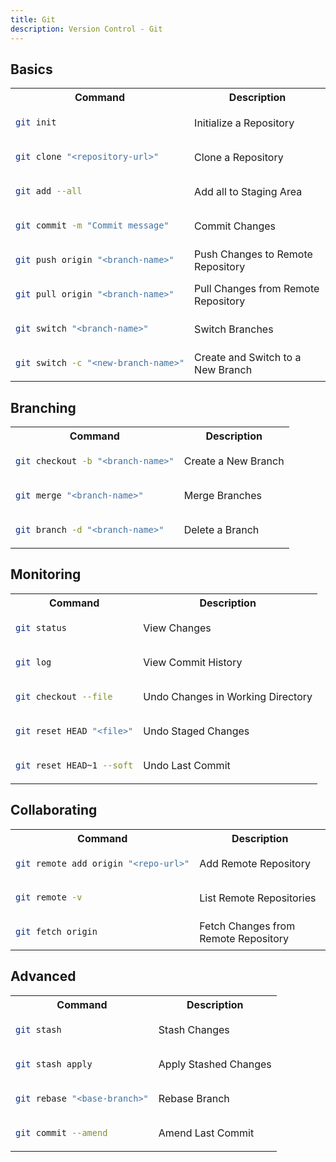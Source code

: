 ```yaml
---
title: Git
description: Version Control - Git
---
```


## Basics

<table>
<tr>
<th>Command</th>
<th>Description</th>
</tr>
<tr>
<td>

```bash
git init
```

</td>
<td>
Initialize a Repository
</td>
</tr>

<tr>
<td>

```bash
git clone "<repository-url>"
```

</td>
<td>
Clone a Repository
</td>
</tr>

<tr>
<td>

```bash
git add --all
```

</td>
<td>
Add all to Staging Area
</td>
</tr>

<tr>
<td>

```bash
git commit -m "Commit message"
```

</td>
<td>
Commit Changes
</td>
</tr>

<tr>
<td>

```bash
git push origin "<branch-name>"
```

</td>
<td>
Push Changes to Remote Repository
</td>
</tr>

<tr>
<td>

```bash
git pull origin "<branch-name>"
```

</td>
<td>
Pull Changes from Remote Repository
</td>
</tr>

<tr>
<td>

```bash
git switch "<branch-name>"
```

</td>
<td>
Switch Branches
</td>
</tr>

<tr>
<td>

```bash
git switch -c "<new-branch-name>"
```

</td>
<td>
Create and Switch to a New Branch
</td>
</tr>
</table>

## Branching

<table>
<tr>
<th>Command</th>
<th>Description</th>
</tr>
<tr>
<td>

```bash
git checkout -b "<branch-name>"
```

</td>
<td>
Create a New Branch
</td>
</tr>

<tr>
<td>

```bash
git merge "<branch-name>"
```

</td>
<td>
Merge Branches
</td>
</tr>

<tr>
<td>

```bash
git branch -d "<branch-name>"
```

</td>
<td>
Delete a Branch
</td>
</tr>
</table>

## Monitoring

<table>
<tr>
<th>Command</th>
<th>Description</th>
</tr>
<tr>
<td>

```bash
git status
```

</td>
<td>
View Changes
</td>
</tr>

<tr>
<td>

```bash
git log
```

</td>
<td>
View Commit History
</td>
</tr>

<tr>
<td>

```bash
git checkout --file
```

</td>
<td>
Undo Changes in Working Directory
</td>
</tr>

<tr>
<td>

```bash
git reset HEAD "<file>"
```

</td>
<td>
Undo Staged Changes
</td>
</tr>

<tr>
<td>

```bash
git reset HEAD~1 --soft
```

</td>
<td>
Undo Last Commit
</td>
</tr>
</table>

## Collaborating

<table>
<tr>
<th>Command</th>
<th>Description</th>
</tr>
<tr>
<td>

```bash
git remote add origin "<repo-url>"
```

</td>
<td>
Add Remote Repository
</td>
</tr>

<tr>
<td>

```bash
git remote -v
```

</td>
<td>
List Remote Repositories
</td>
</tr>

<tr>
<td>

```bash
git fetch origin
```

</td>
<td>
Fetch Changes from Remote Repository
</td>
</tr>

<tr>

</tr>
</table>

## Advanced

<table>
<tr>
<th>Command</th>
<th>Description</th>
</tr>
<tr>
<td>

```bash
git stash
```

</td>
<td>
Stash Changes
</td>
</tr>

<tr>
<td>

```bash
git stash apply
```

</td>
<td>
Apply Stashed Changes
</td>
</tr>

<tr>
<td>

```bash
git rebase "<base-branch>"
```

</td>
<td>
Rebase Branch
</td>
</tr>

<tr>
<td>

```bash
git commit --amend
```

</td>
<td>
Amend Last Commit
</td>
</tr>
</table>
